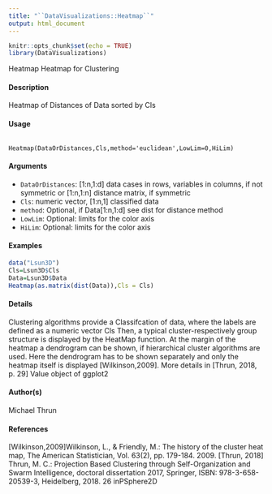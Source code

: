 ```yaml
---
title: "``DataVisualizations::Heatmap``"
output: html_document
---
```




```r
knitr::opts_chunk$set(echo = TRUE)
library(DataVisualizations)
```

Heatmap Heatmap for Clustering

#### Description
Heatmap of Distances of Data sorted by Cls

#### Usage
<pre><code>
Heatmap(DataOrDistances,Cls,method='euclidean',LowLim=0,HiLim)
</code></pre>

#### Arguments
* ``DataOrDistances``: [1:n,1:d] data cases in rows, variables in columns, if not symmetric or [1:n,1:n] distance matrix, if symmetric
* ``Cls``: numeric vector, [1:n,1] classified data
* ``method``: Optional, if Data[1:n,1:d] see dist for distance method
* ``LowLim``: Optional: limits for the color axis
* ``HiLim``: Optional: limits for the color axis


#### Examples
```r
data("Lsun3D")
Cls=Lsun3D$Cls
Data=Lsun3D$Data
Heatmap(as.matrix(dist(Data)),Cls = Cls)
```

#### Details
Clustering algorithms provide a Classifcation of data, where the labels are defined as a numeric vector Cls
Then, a typical cluster-respectively group structure is displayed by the HeatMap function. At the margin of the heatmap a dendrogram can be shown, if hierarchical cluster algorithms are used.
Here the dendrogram has to be shown separately and only the heatmap itself is displayed [Wilkinson,2009].
More details in [Thrun, 2018, p. 29]
Value
object of ggplot2

#### Author(s)
Michael Thrun

#### References
[Wilkinson,2009]Wilkinson, L., & Friendly, M.: The history of the cluster heat map, The American
Statistician, Vol. 63(2), pp. 179-184. 2009.
[Thrun, 2018] Thrun, M. C.: Projection Based Clustering through Self-Organization and Swarm
Intelligence, doctoral dissertation 2017, Springer, ISBN: 978-3-658-20539-3, Heidelberg, 2018.
26 inPSphere2D

